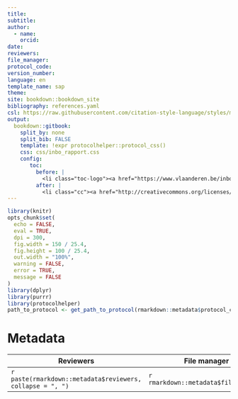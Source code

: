 ```yaml
---
title:
subtitle:
author: 
  - name:
    orcid:
date:
reviewers:
file_manager:
protocol_code:
version_number:
language: en
template_name: sap
theme:
site: bookdown::bookdown_site
bibliography: references.yaml
csl: https://raw.githubusercontent.com/citation-style-language/styles/master/research-institute-for-nature-and-forest.csl
output: 
  bookdown::gitbook:
    split_by: none
    split_bib: FALSE
    template: !expr protocolhelper::protocol_css()
    css: css/inbo_rapport.css
    config:
       toc:
         before: |
           <li class="toc-logo"><a href="https://www.vlaanderen.be/inbo/home/"><img src="css/img/inbo-en.jpg"></a></li>
         after: |
           <li class="cc"><a href="http://creativecommons.org/licenses/by/4.0/"><img src="css/img/cc-by.png"></a></li>
---
```



<!--
Instructions for drawing up the protocol:

Below you will find the different parts of a protocol.
In the accompanying separate `Rmd` files you will find a description of what must be mentioned with each part.
It is in those files that you need to edit.
Not all parts always apply.
In those cases, leave the title headings and explicitly state "not applicable".
-->


```r
library(knitr)
opts_chunk$set(
  echo = FALSE,
  eval = TRUE,
  dpi = 300,
  fig.width = 150 / 25.4,
  fig.height = 100 / 25.4,
  out.width = "100%",
  warning = FALSE,
  error = TRUE,
  message = FALSE
)
library(dplyr)
library(purrr)
library(protocolhelper)
path_to_protocol <- get_path_to_protocol(rmarkdown::metadata$protocol_code)
```

# Metadata {-}

| Reviewers | File manager | Protocol code | Version number | Language | Theme |
| --------- | ----------------- | ------------- | ------------ | ---- | ----- |
| `r paste(rmarkdown::metadata$reviewers, collapse = ", ")` | `r rmarkdown::metadata$file_manager` | `r rmarkdown::metadata$protocol_code` | `r rmarkdown::metadata$version_number` | `r rmarkdown::metadata$language` | `r rmarkdown::metadata$theme` |



